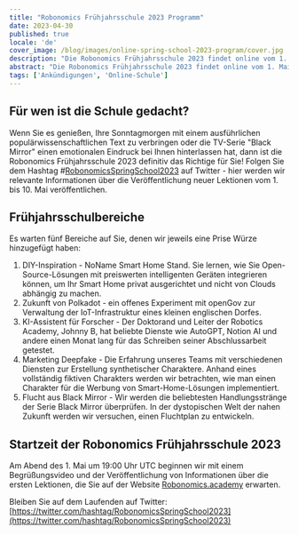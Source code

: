 ```yaml
---
title: "Robonomics Frühjahrsschule 2023 Programm"
date: 2023-04-30
published: true
locale: 'de'
cover_image: /blog/images/online-spring-school-2023-program/cover.jpg
description: "Die Robonomics Frühjahrsschule 2023 findet online vom 1. Mai bis 10. Mai statt. Sie können fünf Schulungsbereiche erwarten, die jeweils der Anwendung der modernsten Internet-Technologien für den persönlichen, beruflichen und häuslichen Gebrauch gewidmet sind."
abstract: "Die Robonomics Frühjahrsschule 2023 findet online vom 1. Mai bis 10. Mai statt. Sie können fünf Schulungsbereiche erwarten, die jeweils der Anwendung der modernsten Internet-Technologien für den persönlichen, beruflichen und häuslichen Gebrauch gewidmet sind."
tags: ['Ankündigungen', 'Online-Schule']
---
```


## Für wen ist die Schule gedacht?

Wenn Sie es genießen, Ihre Sonntagmorgen mit einem ausführlichen populärwissenschaftlichen Text zu verbringen oder die TV-Serie "Black Mirror" einen emotionalen Eindruck bei Ihnen hinterlassen hat, dann ist die Robonomics Frühjahrsschule 2023 definitiv das Richtige für Sie! Folgen Sie dem Hashtag #[RobonomicsSpringSchool2023](https://twitter.com/search?q=%2523RobonomicsSpringSchool2023) auf Twitter - hier werden wir relevante Informationen über die Veröffentlichung neuer Lektionen vom 1. bis 10. Mai veröffentlichen.

## Frühjahrsschulbereiche

Es warten fünf Bereiche auf Sie, denen wir jeweils eine Prise Würze hinzugefügt haben:

1. DIY-Inspiration - NoName Smart Home Stand. Sie lernen, wie Sie Open-Source-Lösungen mit preiswerten intelligenten Geräten integrieren können, um Ihr Smart Home privat ausgerichtet und nicht von Clouds abhängig zu machen.
2. Zukunft von Polkadot - ein offenes Experiment mit openGov zur Verwaltung der IoT-Infrastruktur eines kleinen englischen Dorfes.
3. KI-Assistent für Forscher - Der Doktorand und Leiter der Robotics Academy, Johnny B, hat beliebte Dienste wie AutoGPT, Notion AI und andere einen Monat lang für das Schreiben seiner Abschlussarbeit getestet.
4. Marketing Deepfake - Die Erfahrung unseres Teams mit verschiedenen Diensten zur Erstellung synthetischer Charaktere. Anhand eines vollständig fiktiven Charakters werden wir betrachten, wie man einen Charakter für die Werbung von Smart-Home-Lösungen implementiert.
5. Flucht aus Black Mirror - Wir werden die beliebtesten Handlungsstränge der Serie Black Mirror überprüfen. In der dystopischen Welt der nahen Zukunft werden wir versuchen, einen Fluchtplan zu entwickeln.

## Startzeit der Robonomics Frühjahrsschule 2023

Am Abend des 1. Mai um 19:00 Uhr UTC beginnen wir mit einem Begrüßungsvideo und der Veröffentlichung von Informationen über die ersten Lektionen, die Sie auf der Website [Robonomics.academy](http://robonomics.academy/) erwarten.

Bleiben Sie auf dem Laufenden auf Twitter: [https://twitter.com/hashtag/RobonomicsSpringSchool2023](https://twitter.com/hashtag/RobonomicsSpringSchool2023)